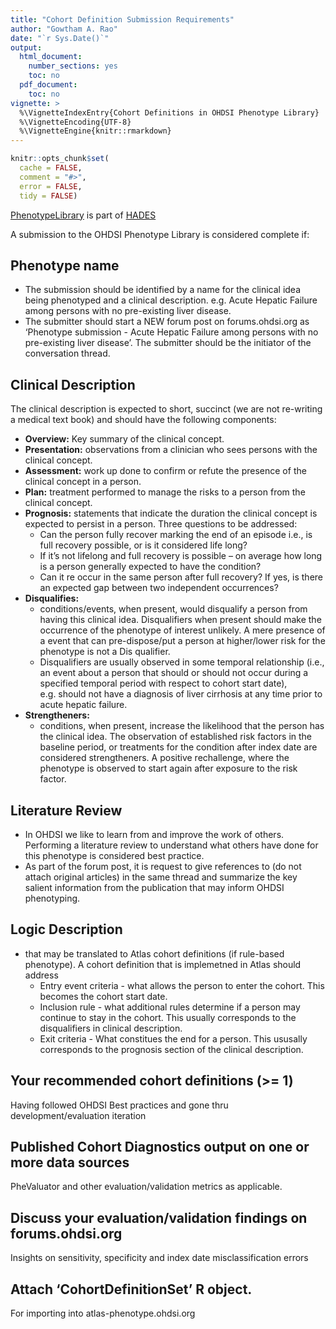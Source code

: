 ```yaml
---
title: "Cohort Definition Submission Requirements"
author: "Gowtham A. Rao"
date: "`r Sys.Date()`"
output:
  html_document:
    number_sections: yes
    toc: no  
  pdf_document: 
    toc: no     
vignette: >
  %\VignetteIndexEntry{Cohort Definitions in OHDSI Phenotype Library}
  %\VignetteEncoding{UTF-8}    
  %\VignetteEngine{knitr::rmarkdown}
---
```


```r
knitr::opts_chunk$set(
  cache = FALSE,
  comment = "#>",
  error = FALSE,
  tidy = FALSE)
```

[PhenotypeLibrary](https://github.com/OHDSI/PhenotypeLibrary) is part of [HADES](https://ohdsi.github.io/Hades/)


A submission to the OHDSI Phenotype Library is considered complete if:

## Phenotype name
 * The submission should be identified by a name for the clinical idea being phenotyped and a clinical description. e.g. Acute Hepatic Failure among persons with no pre-existing liver disease. 
 * The submitter should start a NEW forum post on forums.ohdsi.org as 'Phenotype submission - Acute Hepatic Failure among persons with no pre-existing liver disease'. The submitter should be the initiator of the conversation thread. 

## Clinical Description
The clinical description is expected to short, succinct (we are not re-writing a medical text book) and should have the following components:

 * **Overview:** Key summary of the clinical concept.
 * **Presentation:** observations from a clinician who sees persons with the clinical concept.
 * **Assessment:** work up done to confirm or refute the presence of the clinical concept in a person.
 * **Plan:** treatment performed to manage the risks to a person from the clinical concept.
 * **Prognosis:** statements that indicate the duration the clinical concept is expected to persist in a person. Three questions to be addressed:
    - Can the person fully recover marking the end of an episode i.e., is full recovery possible, or is it considered life long?
    - If it’s not lifelong and full recovery is possible – on average how long is a person generally expected to have the condition?
    - Can it re occur in the same person after full recovery? If yes, is there an expected gap between two independent occurrences?
 * **Disqualifies:** 
    - conditions/events, when present, would disqualify a person from having this clinical idea. Disqualifiers when present should make the occurrence of the phenotype of interest unlikely. A mere presence of a event that can pre-dispose/put a person at higher/lower risk for the phenotype is not a Dis qualifier. 
    - Disqualifiers are usually observed in some temporal relationship (i.e., an event about a person that should or should not occur during a specified temporal period with respect to cohort start date), e.g. should not have a diagnosis of liver cirrhosis at any time prior to acute hepatic failure. 
 * **Strengtheners:**
    - conditions, when present, increase the likelihood that the person has the clinical idea. The observation of established risk factors in the baseline period, or treatments for the condition after index date are considered strengtheners. A positive rechallenge, where the phenotype is observed to start again after exposure to the risk factor.


## Literature Review
* In OHDSI we like to learn from and improve the work of others. Performing a literature review to understand what others have done for this phenotype is considered best practice.
* As part of the forum post, it is request to give references to (do not attach original articles) in the same thread and summarize the key salient information from the publication that may inform OHDSI phenotyping.
 
## Logic Description
* that may be translated to Atlas cohort definitions (if rule-based phenotype). A cohort definition that is implemetned in Atlas should address
    - Entry event criteria - what allows the person to enter the cohort. This becomes the cohort start date.
    - Inclusion rule - what additional rules determine if a person may continue to stay in the cohort. This usually corresponds to the disqualifiers in clinical description.
    - Exit criteria - What constitues the end for a person. This ususally corresponds to the prognosis section of the clinical description.

## Your recommended cohort definitions (>= 1)
  Having followed OHDSI Best practices and gone thru development/evaluation iteration

## Published Cohort Diagnostics output on one or more data sources 
  PheValuator and other evaluation/validation metrics as applicable.

## Discuss your evaluation/validation findings on forums.ohdsi.org
  Insights on sensitivity, specificity and index date misclassification errors

## Attach ‘CohortDefinitionSet’ R object.
  For importing into atlas-phenotype.ohdsi.org

